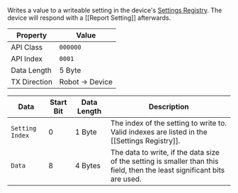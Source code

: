 Writes a value to a writeable setting in the device's [Settings Registry](./registry). The device will respond with a [[Report Setting]] afterwards.

| Property | Value |
| -------- | ----- |
| API Class | `000000` |
| API Index | `0001` |
| Data Length | 5 Byte |
| TX Direction | Robot -> Device |

| Data | Start Bit | Data Length | Description |
| ---- | --------- | ------- | ----------- |
| `Setting Index` | 0 | 1 Byte | The index of the setting to write to. Valid indexes are listed in the [[Settings Registry]]. |
| `Data` | 8 | 4 Bytes | The data to write, if the data size of the setting is smaller than this field, then the least significant bits are used. |

